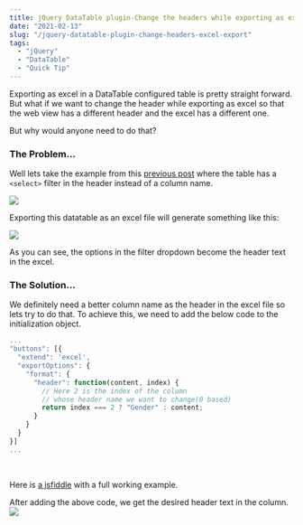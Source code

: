 ```yaml
---
title: jQuery DataTable plugin-Change the headers while exporting as excel
date: "2021-02-13"
slug: "/jquery-datatable-plugin-change-headers-excel-export"
tags:
  - "jQuery"
  - "DataTable"
  - "Quick Tip"
---
```


Exporting as excel in a DataTable configured table is pretty straight forward. But what if we want to change the header while exporting as excel so that the web view has a different header and the excel has a different one.

But why would anyone need to do that? 

### The Problem...
Well lets take the example from this [previous post](/jquery-datatable-plugin-add-dropdown-search-filter-header) where the table has a `<select>` filter in the header instead of a column name. 

<img src="/datatable-export-custom-headers-1.jpg" class="output-screenshots" />

Exporting this datatable as an excel file will generate something like this:

<img src="/datatable-export-custom-headers-2.jpg" class="output-screenshots" />

As you can see, the options in the filter dropdown become the header text in the excel.

### The Solution...
We definitely need a better column name as the header in the excel file so lets try to do that. To achieve this, we need to add the below code to the initialization object.

```js
...
"buttons": [{
  "extend": 'excel',
  "exportOptions": {
    "format": {
      "header": function(content, index) {
        // Here 2 is the index of the column 
        // whose header name we want to change(0 based)
        return index === 2 ? "Gender" : content;
      }
    }
  }
}]
...
```
<br/>
<p>
Here is <a href="https://jsfiddle.net/saurabhmisra87/hL6xw1sk/18/" target="_blank">a jsfiddle</a> with a full working example.
</p>

After adding the above code, we get the desired header text in the column.
<img src="/datatable-export-custom-headers-3.jpg" class="output-screenshots" />